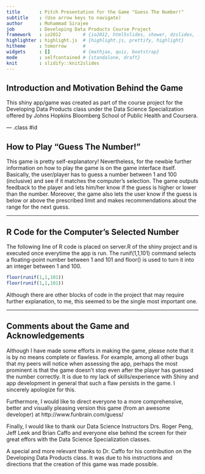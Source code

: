 ```yaml
---
title       : Pitch Presentation for the Game "Guess The Number!"
subtitle    : (Use arrow keys to navigate)
author      : Mohammad Sirajee
job         : Developing Data Products Course Project
framework   : io2012        # {io2012, html5slides, shower, dzslides, ...}
highlighter : highlight.js  # {highlight.js, prettify, highlight}
hitheme     : tomorrow      # 
widgets     : []            # {mathjax, quiz, bootstrap}
mode        : selfcontained # {standalone, draft}
knit        : slidify::knit2slides
---
```


## Introduction and Motivation Behind the Game

This shiny app/game was created as part of the course project for the
Developing Data Products class under the Data Science Specialization offered by Johns Hopkins Bloomberg School of Public Health and Coursera.

--- .class #id 

## How to Play "Guess The Number!"

This game is pretty self-explanatory! Nevertheless, for the newbie further information on how to play the game is on the game interface itself. Basically, the user/player has to guess a number between 1 and 100 (inclusive) and see if it matches the computer's selection. The game outputs feedback to the player and lets him/her know if the guess is higher or lower than the number. Moreover, the game also lets the user know if the guess is below or above the prescribed limit and makes recommendations about the range for the next guess.

---

## R Code for the Computer's Selected Number

The following line of R code is placed on server.R of the shiny project and is executed once everytime the app is run. The runif(1,1,101) command selects a floating-point number between 1 and 101 and floor() is used to turn it into an integer between 1 and 100.  
```r
floor(runif(1,1,101))
floor(runif(1,1,101))
```

Although there are other blocks of code in the project that may require  further explanation, to me, this seemed to be the single most important one.

---

## Comments about the Game and Acknowledgements
Although I have made some efforts in making the game, please note that it is by no means complete or flawless. For example, among all other bugs that my peers will notice when assessing the app, perhaps the most prominent is that the game doesn't stop even after the player has guessed the number correctly. It is due to my lack of skills/experience with Shiny and app development in general that such a flaw persists in the game. I sincerely apologize for this.

Furthermore, I would like to direct everyone to a more comprehensive, better and visually pleasing version this game (from an awesome developer) at http://www.funbrain.com/guess/

Finally, I would like to thank our Data Science Instructors Drs. Roger Peng, Jeff Leek and Brian Caffo and everyone else behind the screen for their great effors with the Data Science Specialization classes.

A special and more relevant thanks to Dr. Caffo for his contribution on the Developing Data Products class. It was due to his instructions and directions that the creation of this game was made possible.

